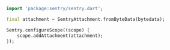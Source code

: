 ```dart
import 'package:sentry/sentry.dart';

final attachment = SentryAttachment.fromByteData(bytedata);

Sentry.configureScope((scope) {
    scope.addAttachment(attachment);
});
```
